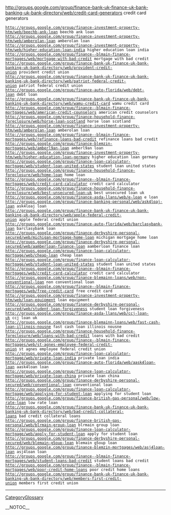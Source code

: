 http://groups.google.com/group/finance-bank-uk-finance-uk-bank-banking-uk-bank-directory/web/credit-card-generators credit card generators
 http://groups.google.com/group/finance-investment-property-htm/web/beechb-ank-loan beechb ank loan
 http://groups.google.com/group/finance-investment-property-htm/web/amberolan-loan amberolan loan
 http://groups.google.com/group/finance-investment-property-htm/web/higher-education-loan-india higher education loan india
 http://groups.google.com/group/finance--blmain-finance-mortgages/web/mortgage-with-bad-credit mortgage with bad credit
 http://groups.google.com/group/finance-bank-uk-finance-uk-bank-banking-uk-bank-directory/web/provident-credit-union provident credit union
 http://groups.google.com/group/finance-bank-uk-finance-uk-bank-banking-uk-bank-directory/web/patriot-federal-credit-union patriot federal credit union
 http://groups.google.com/group/finance-auto-florida/web/debt-loan debt loan
 http://groups.google.com/group/finance-bank-uk-finance-uk-bank-banking-uk-bank-directory/web/wamu-credit-card wamu credit card
 http://groups.google.com/group/finance--blmain-finance-mortgages/web/american-credit-counselors american credit counselors
 http://groups.google.com/group/finance-household-finance-foreclosure/web/horse-loan-scotland horse loan scotland
 http://groups.google.com/group/finance-investment-property-htm/web/amberolan-loan amberolan loan
 http://groups.google.com/group/finance--blmain-finance-mortgages/web/refinance-loans-bad-credit refinance loans bad credit
 http://groups.google.com/group/finance-blemzin-mortgages/web/amberl9an-loan amberl9an loan
 http://groups.google.com/group/finance-investment-property-htm/web/higher-education-loan-germany higher education loan germany
 http://groups.google.com/group/finance-loan-calculator-mortgage/web/student-loan-united-states student loan united states
 http://groups.google.com/group/finance-household-finance-foreclosure/web/home-loan home loan
 http://groups.google.com/group/finance--blmain-finance-mortgages/web/credit-card-calculator credit card calculator
 http://groups.google.com/group/finance-household-finance-foreclosure/web/best-unsecured-loan-uk best unsecured loan uk
 http://groups.google.com/group/finance-asda-llans/web/e-loan e loan
 http://groups.google.com/group/finance-banking-personal/web/ask4loaj-loan ask4loaj loan
 http://groups.google.com/group/finance-bank-uk-finance-uk-bank-banking-uk-bank-directory/web/apple-federal-credit-union apple federal credit union
 http://groups.google.com/group/finance-auto-florida/web/barclasybank-loan barclasybank loan
 http://groups.google.com/group/finance-derbyshire-personal-secured/web/michigan-mortgage-home-loan michigan mortgage home loan
 http://groups.google.com/group/finance-derbyshire-personal-secured/web/aamberloan-finance-loan aamberloan finance loan
 http://groups.google.com/group/finance-loan-calculator-mortgage/web/cheap-loan cheap loan
 http://groups.google.com/group/finance-loan-calculator-mortgage/web/student-loan-united-states student loan united states
 http://groups.google.com/group/finance--blmain-finance-mortgages/web/credit-card-calculator credit card calculator
 http://groups.google.com/group/finance-blemainn-loans/web/non-conventional-loan non conventional loan
 http://groups.google.com/group/finance--blmain-finance-mortgages/web/free-credit-card free credit card
 http://groups.google.com/group/finance-investment-property-htm/web/loan-equipment loan equipment
 http://groups.google.com/group/finance-derbyshire-personal-secured/web/student-loan-forgiveness student loan forgiveness
 http://groups.google.com/group/finance-asda-llans/web/ccj-loan-uk ccj loan uk
 http://groups.google.com/group/finance-blemainn-loans/web/fast-cash-loan-illinois-nousne fast cash loan illinois nousne
 http://groups.google.com/group/finance-household-finance-foreclosure/web/loans-with-bad-credit loans with bad credit
 http://groups.google.com/group/finance--blmain-finance-mortgages/web/st-agnes-employee-federal-credit-union st agnes employee federal credit union
 http://groups.google.com/group/finance-loan-calculator-mortgage/web/private-loan-india private loan india
 http://groups.google.com/group/finance-auto-florida/web/aask4loan-loan aask4loan loan
 http://groups.google.com/group/finance-loan-calculator-mortgage/web/private-loan-china private loan china
 http://groups.google.com/group/finance-derbyshire-personal-secured/web/conventional-loan conventional loan
 http://groups.google.com/group/finance-loan-calculator-mortgage/web/applying-for-student-loan applying for student loan
 http://groups.google.com/group/finance-british-gas-personal/web/low-rate-loan low rate loan
 http://groups.google.com/group/finance-bank-uk-finance-uk-bank-banking-uk-bank-directory/web/bad-credit-collateral-loans bad credit collateral loans
 http://groups.google.com/group/finance-british-gas-personal/web/blrmain-group-loan blrmain group loan
 http://groups.google.com/group/finance-loan-calculator-mortgage/web/apply-for-student-loan apply for student loan
 http://groups.google.com/group/finance-derbyshire-personal-secured/web/blemain-g5oup-loan blemain g5oup loan
 http://groups.google.com/group/finance-blemzin-mortgages/web/asj4loan-loan asj4loan loan
 http://groups.google.com/group/finance--blmain-finance-mortgages/web/student-loans-bad-credit student loans bad credit
 http://groups.google.com/group/finance--blmain-finance-mortgages/web/poor-credit-home-loans poor credit home loans
 http://groups.google.com/group/finance-bank-uk-finance-uk-bank-banking-uk-bank-directory/web/members-first-credit-union members first credit union
----
[[CategoryGlossary]]

__NOTOC__